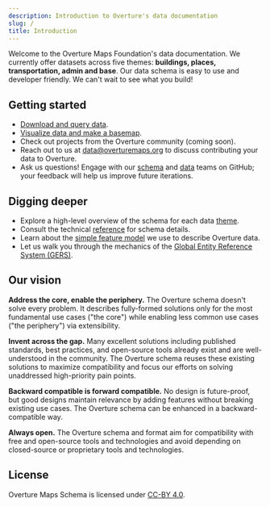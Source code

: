 ```yaml
---
description: Introduction to Overture's data documentation
slug: /
title: Introduction
---
```


Welcome to the Overture Maps Foundation's data documentation. We currently offer datasets across five themes: **buildings, places, transportation, admin and base**. Our data schema is easy to use and developer friendly. We can't wait to see what you build!

## Getting started
- [Download and query data](https://github.com/OvertureMaps/data).
- [Visualize data and make a basemap](https://labs.overturemaps.org/how-to/).
- Check out projects from the Overture community (coming soon).
- Reach out to us at [data@overturemaps.org](mailto:data@overturemaps.org) to discuss contributing your data to Overture.
- Ask us questions! Engage with our [schema](https://github.com/OvertureMaps/schema/discussions) and [data](https://github.com/OvertureMaps/data/discussions) teams on GitHub; your feedback will help us improve future iterations.

## Digging deeper
- Explore a high-level overview of the schema for each data [theme](themes). 
- Consult the technical [reference](reference) for schema details.
- Learn about the [simple feature model](/overview/feature-model) we use to describe Overture data.
- Let us walk you through the mechanics of the [Global Entity Reference System (GERS)](../gers/gers.mdx).

## Our vision
**Address the core, enable the periphery.** The Overture schema doesn't solve every problem. It describes fully-formed solutions only for the most fundamental use cases ("the core") while enabling
less common use cases ("the periphery") via extensibility.

**Invent across the gap.** Many excellent solutions including published standards, best practices, and open-source tools already exist and are well-understood in the community. The Overture schema reuses these existing solutions to maximize compatibility and focus our efforts on solving unaddressed high-priority pain points.

**Backward compatible is forward compatible.** No design is future-proof, but good designs maintain relevance by adding features without breaking existing use cases. The Overture schema can be enhanced in a backward-compatible way.

**Always open.** The Overture schema and format aim for compatibility with free and open-source tools and technologies and avoid depending on closed-source or proprietary tools and technologies.

## License
Overture Maps Schema is licensed under [CC-BY 4.0](https://creativecommons.org/licenses/by/4.0/legalcode).
